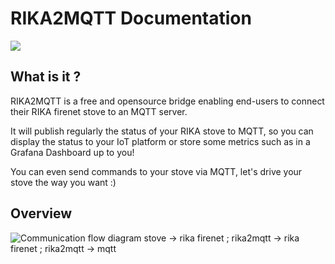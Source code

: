 # RIKA2MQTT Documentation

<Image src="./../assets/rika2mqtt-128x128.png" rika2mqtt />

## What is it ?

RIKA2MQTT is a free and opensource bridge enabling end-users to connect their RIKA firenet stove to an MQTT server.


It will publish regularly the status of your RIKA stove to MQTT, so you can display the status to your IoT platform or store some metrics such as in a Grafana Dashboard up to you!

You can even send commands to your stove via MQTT, let's drive your stove the way you want :)

## Overview

<Image src="https://raw.githubusercontent.com/sebastienvermeille/rika2mqtt/master/.doc/rika2mqtt.drawio.png" alt="Communication flow diagram stove -> rika firenet ; rika2mqtt -> rika firenet ; rika2mqtt -> mqtt" />
